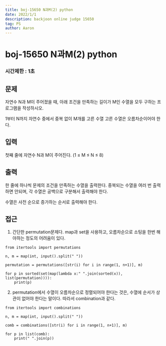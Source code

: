 ```yaml
---
title: boj-15650 N과M(2) python
date: 2022/1/1
description: backjoon online judge 15650
tag: PS
author: Aaron
---
```


# boj-15650 N과M(2) python

### 시간제한 : 1초

## 문제
자연수 N과 M이 주어졌을 때, 아래 조건을 만족하는 길이가 M인 수열을 모두 구하는 프로그램을 작성하시오.

1부터 N까지 자연수 중에서 중복 없이 M개를 고른 수열
고른 수열은 오름차순이어야 한다.

## 입력
첫째 줄에 자연수 N과 M이 주어진다. (1 ≤ M ≤ N ≤ 8)

## 출력
한 줄에 하나씩 문제의 조건을 만족하는 수열을 출력한다. 중복되는 수열을 여러 번 출력하면 안되며, 각 수열은 공백으로 구분해서 출력해야 한다.

수열은 사전 순으로 증가하는 순서로 출력해야 한다.

## 접근
1. 간단한 permutation문제다. map과 set을 사용하고, 오름차순으로 소팅을 한번 해야하는 정도의 어려움이 있다.
```
from itertools import permutations

n, m = map(int, input().split(" "))

permutation = permutations([str(i) for i in range(1, n+1)], m)

for p in sorted(set(map(lambda x:" ".join(sorted(x)), list(permutation)))):
    print(p)
```
2. permutation에서 수열이 오름차순으로 정렬되어야 한다는 것은, 수열에 순서가 상관이 없어야 한다는 말이다. 따라서 combination과 같다.
```
from itertools import combinations

n, m = map(int, input().split(" "))

comb = combinations([str(i) for i in range(1, n+1)], m)

for p in list(comb):
    print(" ".join(p))
```
